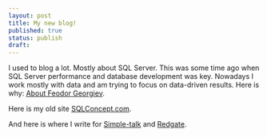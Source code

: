```yaml
---
layout: post
title: My new blog!
published: true
status: publish
draft: 
---
```

 
I used to blog a lot. Mostly about SQL Server. 
This was some time ago when SQL Server performance and database development was key. 
Nowadays I work mostly with data and am trying to focus on data-driven results. Here is why: [About Feodor Georgiev](https://datamandala.github.io/about/).
 
 
 
Here is my old site [SQLConcept.com](http://SQLConcept.com). 
 
And here is where I write for [Simple-talk](https://www.simple-talk.com/author/feodor-georgiev/) and [Redgate](https://www.red-gate.com/blog/author/feodor-georgiev).
